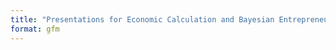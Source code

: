 ```yaml
---
title: "Presentations for Economic Calculation and Bayesian Entrepreneurship"
format: gfm
---
```



